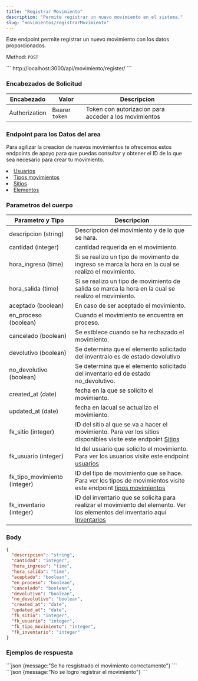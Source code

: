 ```yaml
---
title: "Registrar Movimiento"
description: "Permite registrar un nuevo movimiento en el sistema."
slug: "movimientos/registrarMovimiento"
---
```


Este endpoint permite registrar un nuevo movimiento con los datos proporcionados.

Method: `POST`

<Tabs>
  <TabItem label="Endpoint">
  ```
  http://localhost:3000/api/movimiento/register/
  ```
  </TabItem>
</Tabs>

<h3>Encabezados de Solicitud</h3>

| Encabezado | Valor | Descripcion
|----------|-------| -------
| Authorization |  Bearer `token` | Token con autorizacion para acceder a los movimientos

<h3>Endpoint para los Datos del area</h3>

Para agilizar la creacion de nuevos movimientos te ofrecemos estos endpoints de apoyo para que puedas consultar y obtener el ID de lo que sea necesario para crear tu movimiento.
<li><a href="/usuarios/listarUsuarios">Usuarios</a></li>
<li><a href="/tipos-movimiento/listarTipoMovimiento">Tipos movimientos</a></li>
<li><a href="/sitios/listarSitios">Sitios</a></li>
<li><a href="/elementos/listarElementos">Elementos</a></li>

<h3>Parametros del cuerpo</h3>

| Parametro y Tipo | Descripcion
|----------|--------
| descripcion (string) | Descripcion del movimiento y de lo que se hara.
| cantidad (integer) | cantidad requerida en el movimiento.
| hora_ingreso (time) | Si se realizo un tipo de movimento de ingreso se marca la hora en la cual se realizo el movimiento.
| hora_salida (time) | Si se realizo un tipo de movimiento de salida se marca la hora en la cual se realizo el movimiento.
| aceptado (boolean) | En caso de ser aceptado el movimiento.
| en_proceso (boolean) | Cuando el movimiento se encuentra en proceso.
| cancelado (boolean) | Se estblece cuando se ha rechazado el movimiento.
| devolutivo (boolean) | Se determina que el elemento solicitado del inventraio es de estado devolutivo
| no_devolutivo (boolean) | Se determina que el elemento solicitado del inventario ed de estado no_devolutivo.
| created_at (date) | fecha en la que se solicito el movimiento.
| updated_at (date) | fecha en lacual se actuallzo el movimiento.
| fk_sitio (integer) | ID del sitio al que se va a hacer el movimiento. Para ver los sitios disponibles visite este endpoint <a href="/sitios/listarSitios">Sitios</a>
| fk_usuario (integer) | Id del usuario que solicito el movimiento. Para ver los usuarios visite este endpoint <a href="/usuarios/listarUsuarios">usuarios</a>
| fk_tipo_movimiento (integer) | ID del tipo de movimiento que se hace. Para ver los tipos de movimientos visite este endpoint <a href="/tipos-movimiento/listarTipoMovimiento">tipos movimientos</a>
| fk_inventario (integer) | ID del inventario que se solicita para realizar el movimiento del elemento. Ver los elementos del inventario aqui <a href="/inventario/listarInventarios">Inventarios</a>

### Body

```json
{
  "descripcion": "string",
  "cantidad": "integer",
  "hora_ingreso": "time",
  "hora_salida": "time",
  "aceptado": "boolean",
  "en_proceso": "boolean",
  "cancelado": "boolean",
  "devolutivo": "boolean",
  "no_devolutivo": "boolean",
  "created_at": "date",
  "updated_at": "date",
  "fk_sitio": "integer",
  "fk_usuario": "integer",
  "fk_tipo_movimiento": "integer",
  "fk_inventario": "integer"
}
```

<h3>Ejemplos de respuesta</h3>

<Tabs>
  <TabItem label="Status 201">
  ```json
  {message:"Se ha resgistrado el movimiento correctamente"}
  ```
  </TabItem>

  <TabItem label="Status 400">
  ```json
  {message:"No se logro registrar el movimiento"}
  ```
  </TabItem>
</Tabs>
